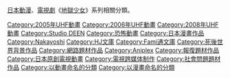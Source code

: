 [[日本|日本]][[動漫|動漫]]、[[電視劇|電視劇]]《[[地獄少女|地獄少女]]》系列相關分類。

{{DEFAULTSORT:Jigoku Shojo}}
[[Category:2005年UHF動畫|Category:2005年UHF動畫]]
[[Category:2006年UHF動畫|Category:2006年UHF動畫]]
[[Category:2008年UHF動畫|Category:2008年UHF動畫]]
[[Category:Studio_DEEN|Category:Studio DEEN]]
[[Category:恐怖動畫|Category:恐怖動畫]]
[[Category:日本漫畫作品|Category:日本漫畫作品]]
[[Category:Nakayoshi|Category:Nakayoshi]]
[[Category:HJ文庫|Category:HJ文庫]]
[[Category:Fami通文庫|Category:Fami通文庫]]
[[Category:死後世界背景作品|Category:死後世界背景作品]]
[[Category:網路題材作品|Category:網路題材作品]]
[[Category:Aniplex|Category:Aniplex]]
[[Category:報復題材作品|Category:報復題材作品]]
[[Category:日本原創電視動畫|Category:日本原創電視動畫]]
[[Category:電視跨媒体制作|Category:電視跨媒体制作]]
[[Category:社會問題題材作品|Category:社會問題題材作品]]
[[Category:以動畫命名的分類|Category:以動畫命名的分類]]
[[Category:以漫畫命名的分類|Category:以漫畫命名的分類]]